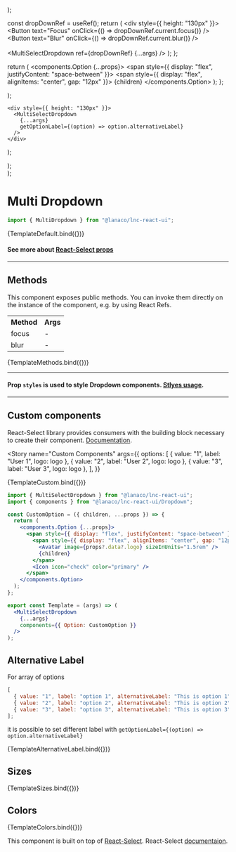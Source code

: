 
<Meta title="Inputs/Multi Select Dropdown" component={MultiSelectDropdown} />

  <div style={{ height: "130px" }}>
    <MultiSelectDropdown {...args} />
  </div>
);

  const dropDownRef = useRef();
  return (
    <div style={{ height: "130px" }}>
      <Button text="Focus" onClick={() => dropDownRef.current.focus()} />
      &nbsp;&nbsp;
      <Button text="Blur" onClick={() => dropDownRef.current.blur()} />
      <br /><br />
      <MultiSelectDropdown ref={dropDownRef} {...args} />
    </div>
  );
};

  return (
    <components.Option {...props}>
      <span style={{ display: "flex", justifyContent: "space-between" }}>
        <span style={{ display: "flex", alignItems: "center", gap: "12px" }}>
          <Avatar image={props?.data?.logo} sizeInUnits="1.5rem" />
          {children}
        </span>
        <Icon icon="check" color="primary" />
      </span>
    </components.Option>
  );
};

  <div style={{ height: "130px" }}>
    <MultiSelectDropdown
      {...args}
      components={{ Option: CustomOption }}
    />
  </div>
);

    <div style={{ height: "130px" }}>
      <MultiSelectDropdown
        {...args}
        getOptionLabel={(option) => option.alternativeLabel}
      />
    </div>
  );

  <div style={{ display: "flex", flexDirection: "column", gap: "12px" }}>
    <MultiSelectDropdown {...args} size="small" />
    <MultiSelectDropdown {...args} size="medium" />
    <MultiSelectDropdown {...args} size="large" />
  </div>
);

  <div style={{ display: "flex", flexDirection: "column", gap: "12px" }}>
    <MultiSelectDropdown {...args} color="primary" />
    <MultiSelectDropdown {...args} color="secondary" />
    <MultiSelectDropdown {...args} color="success" />
    <MultiSelectDropdown {...args} color="warning" />
    <MultiSelectDropdown {...args} color="danger" />
    <MultiSelectDropdown {...args} color="information" />
    <MultiSelectDropdown {...args} color="neutral" />
  </div>
);

# Multi Dropdown

```jsx
import { MultiDropdown } from "@lanaco/lnc-react-ui";
```

<Canvas>
  <Story
    name="Default"
    args={{
      options: [
        { value: "1", label: "option 1" },
        { value: "2", label: "option 2" },
        { value: "3", label: "option 3" },
      ],
    }}
  >
    {TemplateDefault.bind({})}
  </Story>
</Canvas>

<ArgsTable story="Default" />

#### See more about [React-Select props](https://react-select.com/props#select-props)

---

## Methods

This component exposes public methods. You can invoke them directly on the instance of the component, e.g. by using React Refs.

<Table>
    <tr>
        <th>Method</th>
        <th>Args</th>
    </tr>
    <tr>
        <td>focus</td>
        <td>-</td>
    </tr>
    <tr>
        <td>blur</td>
        <td>-</td>
    </tr>
</Table>

<Canvas>
  <Story
    name="Exposed Methods"
    args={{
      options: [
        { value: "1", label: "option 1" },
        { value: "2", label: "option 2" },
        { value: "3", label: "option 3" },
      ],
    }}
  >
    {TemplateMethods.bind({})}
  </Story>
</Canvas>

---

#### Prop `styles` is used to style Dropdown components. [Stlyes usage](https://react-select.com/styles).

---

## Custom components

React-Select library provides consumers with the building block necessary to create their component. [Documentation](https://react-select.com/components).

<Story
  name="Custom Components"
  args={{
    options: [
      { value: "1", label: "User 1", logo: logo },
      { value: "2", label: "User 2", logo: logo },
      { value: "3", label: "User 3", logo: logo },
    ],
  }}
>
  {TemplateCustom.bind({})}
</Story>

```jsx
import { MultiSelectDropdown } from "@lanaco/lnc-react-ui";
import { components } from "@lanaco/lnc-react-ui/Dropdown";

const CustomOption = ({ children, ...props }) => {
  return (
    <components.Option {...props}>
      <span style={{ display: "flex", justifyContent: "space-between" }}>
        <span style={{ display: "flex", alignItems: "center", gap: "12px" }}>
          <Avatar image={props?.data?.logo} sizeInUnits="1.5rem" />
          {children}
        </span>
        <Icon icon="check" color="primary" />
      </span>
    </components.Option>
  );
};

export const Template = (args) => (
  <MultiSelectDropdown
    {...args}
    components={{ Option: CustomOption }}
  />
);
```

## Alternative Label

For array of options
```jsx
[
  { value: "1", label: "option 1", alternativeLabel: "This is option 1" },
  { value: "2", label: "option 2", alternativeLabel: "This is option 2" },
  { value: "3", label: "option 3", alternativeLabel: "This is option 3" },
];
``` 
it is possible to set different label with `getOptionLabel={(option) => option.alternativeLabel}`

<Canvas>
  <Story
    name="Alternative Label"
    args={{
      options: [
        { value: "1", label: "option 1", alternativeLabel: "This is option 1" },
        { value: "2", label: "option 2", alternativeLabel: "This is option 2" },
        { value: "3", label: "option 3", alternativeLabel: "This is option 3" },
      ],
    }}
  >
    {TemplateAlternativeLabel.bind({})}
  </Story>
</Canvas>

## Sizes

<Canvas>
  <Story
    name="Sizes"
    args={{
      options: [
        { value: "1", label: "option 1"},
        { value: "2", label: "option 2"},
        { value: "3", label: "option 3"},
      ],
    }}
  >
    {TemplateSizes.bind({})}
  </Story>
</Canvas>

## Colors

<Canvas>
  <Story
    name="Colors"
    args={{
      options: [
        { value: "1", label: "option 1"},
        { value: "2", label: "option 2"},
        { value: "3", label: "option 3"},
      ],
    }}
  >
    {TemplateColors.bind({})}
  </Story>
</Canvas>

This component is built on top of [React-Select](https://www.npmjs.com/package/react-select). React-Select [documentaion](https://react-select.com/home).